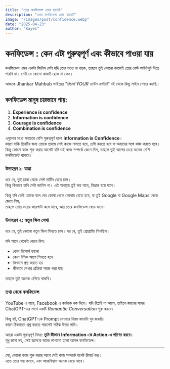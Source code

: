 ```yaml
---
title: "তোর কনফিডেন্স তোর হাতেই"
description: "তোর কনফিডেন্স তোর হাতেই"
image: "/images/post/confidence.webp"
date: "2025-04-23"
author: "Kayes"
---
```


# কনফিডেন্স : কেন এটা গুরুত্বপূর্ণ এবং কীভাবে পাওয়া যায়

কনফিডেন্স এমন একটা জিনিস যেটা যদি তোর মধ্যে না থাকে, তাহলে তুই কোনো কাজেই তোর বেস্ট আউটপুট দিতে পারবি না। সেটা যে কোনো কাজই হোক না কেন।  

আজকে Jhankar Mahbub ভাইয়ের *"রিচার্জ YOUR ডাউন ব্যাটারি"* বই থেকে কিছু লাইন শেয়ার করছি।  

## কনফিডেন্স মানুষ চারভাবে পায়:

1. **Experience is confidence**  
2. **Information is confidence**  
3. **Courage is confidence**  
4. **Combination is confidence**  

এগুলোর মধ্যে সবচেয়ে বেশি গুরুত্বপূর্ণ হলো **Information is Confidence**।  
কারণ বাকি তিনটির জন্য তোকে প্রথমে সেই কাজে নামতে হবে, চেষ্টা করতে হবে বা অন্যদের সঙ্গে কাজ করতে হবে।  
কিন্তু কোনো কাজ শুরু করার আগেই যদি ওই কাজ সম্পর্কে জেনে নিস, তাহলে তুই আগের চেয়ে অনেক বেশি কনফিডেন্ট থাকবে।  

### উদাহরণ ১: যাত্রা

ধরে নে, তুই ঢাকা থেকে সেন্ট মার্টিন যেতে চাস।  
কিন্তু কিভাবে যাবি সেটা জানিস না। এই অবস্থায় তুই ভয় পাবে, বিভ্রান্ত হয়ে যাবে।  

কিন্তু যদি কেউ তোকে বলে দেয় কোথা থেকে কোথায় যেতে হবে, বা তুই Google বা Google Maps থেকে জেনে নিস,  
তাহলে তোর ভয়ের জায়গাটা কমে যাবে, আর তোর কনফিডেন্স বেড়ে যাবে।  

### উদাহরণ ২: নতুন স্কিল শেখা

ধরে নে, তুই কোনো নতুন স্কিল শিখতে চাস। ধর নে, তুই প্রোগ্রামিং শিখছিস।  

যদি আগে থেকেই জেনে নিস:

- কোন রিসোর্স ভালো  
- কোন টপিক আগে শিখতে হবে  
- কিভাবে প্রশ্ন করতে হয়  
- কীভাবে শেখার প্রক্রিয়া সহজ করা যায়  

তাহলে তুই অনেক এগিয়ে থাকবি।  

### তথ্য থেকে কনফিডেন্স

YouTube এ যাবে, Facebook এ কাউকে নক দিবে। যদি রিপ্লাই না আসে, তাইলে জ্ঞানের সাগর ChatGPT-এর সাথে একটি *Romantic Conversation* শুরু করবে।  

কিন্তু হ্যাঁ, ChatGPT-কে Prompt দেওয়ার নিয়ম জানাটা খুব জরুরি।  
কারণ ঠিকমতো প্রশ্ন করতে পারলেই সঠিক উত্তর পাবি।  

আরো একটা গুরুত্বপূর্ণ বিষয়: **তুমি কীভাবে Information-কে Action-এ পরিণত করবে।**  
শুধু জানা নয়, সেই জ্ঞানকে কাজে লাগানো হলো আসল কনফিডেন্স।  

---

সো, কোনো কাজ শুরু করার আগে সেই কাজ সম্পর্কে যথেষ্ট রিসার্চ কর।  
এতে তোর ভয় কমবে, এবং আত্মবিশ্বাস অনেক বেড়ে যাবে।
